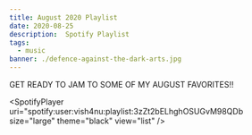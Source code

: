 ```yaml
---
title: August 2020 Playlist
date: 2020-08-25
description:  Spotify Playlist
tags:
  - music
banner: ./defence-against-the-dark-arts.jpg
---
```




GET READY TO JAM TO SOME OF MY AUGUST FAVORITES!!

<SpotifyPlayer
  uri="spotify:user:vish4nu:playlist:3zZt2bELhghOSUGvM98QDb
  size="large"
  theme="black"
  view="list"
/>
